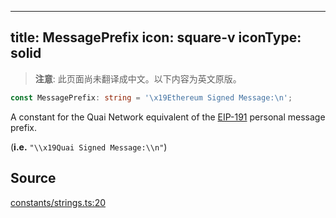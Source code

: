 <!-- AUTO-GENERATED-CONTENT:START (ENGLISH-COPY) -->
---
title: MessagePrefix
icon: square-v
iconType: solid
---

> **注意**: 此页面尚未翻译成中文。以下内容为英文原版。

```ts
const MessagePrefix: string = '\x19Ethereum Signed Message:\n';
```

A constant for the Quai Network equivalent of the [EIP-191](https://eips.ethereum.org/EIPS/eip-191) personal message
prefix.

(**i.e.** `"\\x19Quai Signed Message:\\n"`)

## Source

[constants/strings.ts:20](https://github.com/dominant-strategies/quais.js/blob/c1c12d43f9d34c6baad2b0542bd6d0acd6fefcbf/src/constants/strings.ts#L20)
